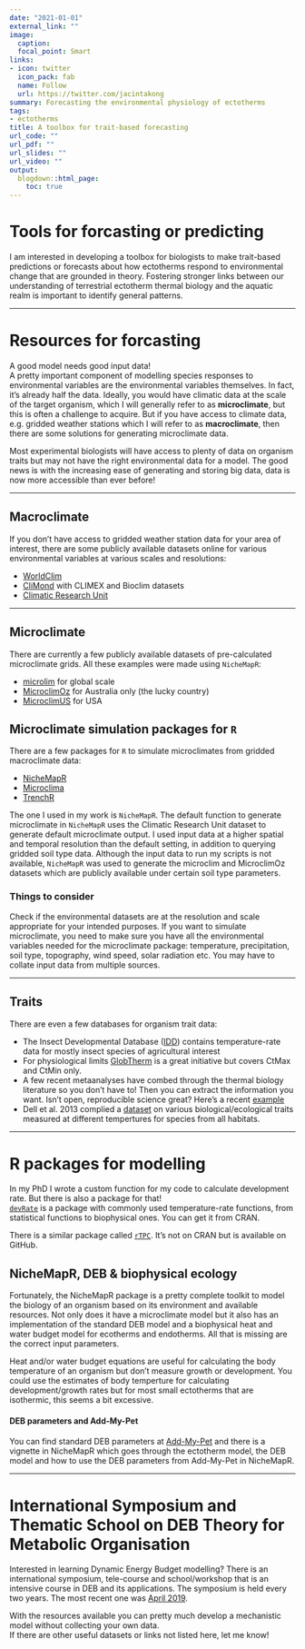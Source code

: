 ```yaml
---
date: "2021-01-01"
external_link: ""
image:
  caption: 
  focal_point: Smart
links: 
- icon: twitter
  icon_pack: fab
  name: Follow
  url: https://twitter.com/jacintakong 
summary: Forecasting the environmental physiology of ectotherms
tags:
- ectotherms
title: A toolbox for trait-based forecasting
url_code: ""
url_pdf: ""
url_slides: ""
url_video: ""
output:
  blogdown::html_page:
    toc: true
---
```


# Tools for forcasting or predicting

I am interested in developing a toolbox for biologists to make trait-based predictions or forecasts about how ectotherms respond to environmental change that are grounded in theory. Fostering stronger links between our understanding of terrestrial ectotherm thermal biology and the aquatic realm is important to identify general patterns.

***

# Resources for forcasting

A good model needs good input data!  
A pretty important component of modelling species responses to environmental variables are the environmental variables themselves. In fact, it's already half the data. Ideally, you would have climatic data at the scale of the target organism, which I will generally refer to as **microclimate**, but this is often a challenge to acquire. But if you have access to climate data, e.g. gridded weather stations which I will refer to as **macroclimate**, then there are some solutions for generating microclimate data.

Most experimental biologists will have access to plenty of data on organism traits but may not have the right environmental data for a model. The good news is with the increasing ease of generating and storing big data, data is now more accessible than ever before!

***

## Macroclimate
If you don't have access to gridded weather station data for your area of interest, there are some publicly available datasets online for various environmental variables at various scales and resolutions:

* [WorldClim](http://www.worldclim.org/)
* [CliMond](https://www.climond.org/) with CLIMEX and Bioclim datasets 
* [Climatic Research Unit](http://www.cru.uea.ac.uk/)

***

## Microclimate
There are currently a few publicly available datasets of pre-calculated microclimate grids. All these examples were made using `NicheMapR`:

* [microlim](https://www.nature.com/articles/sdata20146) for global scale
* [MicroclimOz](https://knb.ecoinformatics.org/knb/d1/mn/v2/object/knb.92484.39) for Australia only (the lucky country)
* [MicroclimUS](https://knb.ecoinformatics.org/view/urn:uuid:b8a6dbfd-3a97-4a24-91d5-1648fdba1648) for USA

## Microclimate simulation packages for `R`
There are a few packages for `R` to simulate microclimates from gridded macroclimate data:

* [NicheMapR](https://mrke.github.io)
* [Microclima](https://besjournals.onlinelibrary.wiley.com/doi/10.1111/2041-210X.13093)
* [TrenchR](https://trenchproject.github.io/tools/TrenchR/)

The one I used in my work is `NicheMapR`. The default function to generate microclimate in `NicheMapR` uses the Climatic Research Unit dataset to generate default microclimate output. I used input data at a higher spatial and temporal resolution than the default setting, in addition to querying gridded soil type data. Although the input data to run my scripts is not available, `NicheMapR` was used to generate the microclim and MicroclimOz datasets which are publicly available under certain soil type parameters. 

### Things to consider
Check if the environmental datasets are at the resolution and scale appropriate for your intended purposes. If you want to simulate microclimate, you need to make sure you have all the environmental variables needed for the microclimate package: temperature, precipitation, soil type, topography, wind speed, solar radiation etc. You may have to collate input data from multiple sources.

***

## Traits
There are even a few databases for organism trait data:

* The Insect Developmental Database ([IDD](https://nucleus.iaea.org/sites/naipc/twd/Lists/News/DispForm.aspx?ID=291&ContentTypeId=0x0100E051773707C04949A2F50750BBDBE134)) contains temperature-rate data for mostly insect species of agricultural interest 
* For physiological limits [GlobTherm](https://datadryad.org/resource/doi:10.5061/dryad.1cv08/7) is a great initiative but covers CtMax and CtMin only.
* A few recent metaanalyses have combed through the thermal biology literature so you don't have to! Then you can extract the information you want. Isn't open, reproducible science great? Here's a recent [example](https://datadryad.org/resource/doi:10.5061/dryad.56s5d84)
* Dell et al. 2013 complied a [dataset](https://esajournals.onlinelibrary.wiley.com/doi/10.1890/12-2060.1) on various biological/ecological traits measured at different tempertures for species from all habitats. 

***

# R packages for modelling
In my PhD I wrote a custom function for my code to calculate development rate. But there is also a package for that!  
[`devRate`](https://cran.r-project.org/web/packages/devRate/index.html) is a package with commonly used temperature-rate functions, from statistical functions to biophysical ones. You can get it from CRAN.

There is a similar package called [`rTPC`](https://github.com/padpadpadpad/rTPC). It's not on CRAN but is available on GitHub.

## NicheMapR, DEB & biophysical ecology
Fortunately, the NicheMapR package is a pretty complete toolkit to model the biology of an organism based on its environment and available resources. Not only does it have a microclimate model but it also has an implementation of the standard DEB model and a biophysical heat and water budget model for ecotherms and endotherms. All that is missing are the correct input parameters.

Heat and/or water budget equations are useful for calculating the body temperature of an organism but don't measure growth or development. You could use the estimates of body temperture for calculating development/growth rates but for most small ectotherms that are isothermic, this seems a bit excessive.  

#### DEB parameters and Add-My-Pet
You can find standard DEB parameters at [Add-My-Pet](https://www.bio.vu.nl/thb/deb/deblab/add_my_pet/) and there is a vignette in NicheMapR which goes through the ectotherm model, the DEB model and how to use the DEB parameters from Add-My-Pet in NicheMapR.

***

# International Symposium and Thematic School on DEB Theory for Metabolic Organisation
Interested in learning Dynamic Energy Budget modelling? There is an international symposium, tele-course and school/workshop that is an intensive course in DEB and its applications. The symposium is held every two years. The most recent one was [April 2019](https://deb2019.sciencesconf.org/).

With the resources available you can pretty much develop a mechanistic model without collecting your own data.  
If there are other useful datasets or links not listed here, let me know!
